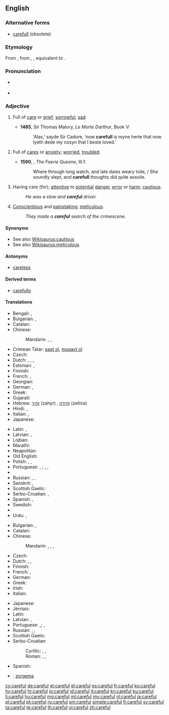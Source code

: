 ==English==

===Alternative forms===
* [[carefull]] (obsolete)

===Etymology===
From {{etyl|enm|en}} {{term|careful|lang=enm}}, from {{etyl|ang|en}} {{term|carful|lang=ang}}, {{term|cearful|ċearful|careful, anxious, curious, troubled|lang=ang}}, equivalent to {{suffix|care|ful|lang=en}}.

===Pronunciation===
* {{a|UK}} {{IPA|/ˈkɛːfəl/}}
* {{audio|en-us-careful.ogg|Audio (US)}}

===Adjective===
{{en-adj}}

# {{context|obsolete|lang=en}} Full of [[care]] or [[grief]]; [[sorrowful]], [[sad]].
#* '''1485''', Sir Thomas Malory, ''Le Morte Darthur'', Book V:
#*: ‘Alas,’ sayde Sir Cadore, ‘now '''carefull''' is myne herte that now lyeth dede my cosyn that I beste loved.’
# {{context|obsolete|lang=en}} Full of [[cares]] or [[anxiety]]; [[worried]], [[troubled]].
#* '''1590''', {{w|Edmund Spenser}}, ''The Faerie Queene'', III.1:
#*: Where through long watch, and late daies weary toile, / She soundly slept, and '''carefull''' thoughts did quite assoile.
# Having care (for); [[attentive]] to [[potential]] [[danger]], [[error]] or [[harm]]; [[cautious]].
#: ''He was a slow and '''careful''' driver.''
# [[conscientious|Conscientious]] and [[painstaking]]; [[meticulous]].
#: ''They made a '''careful''' search of the crimescene.''

====Synonyms====
* See also [[Wikisaurus:cautious]]
* See also [[Wikisaurus:meticulous]]

====Antonyms====
* [[careless]]

====Derived terms====
* [[carefully]]

====Translations====
{{trans-top|cautious}}
* Bengali: {{t-|bn|সতর্ক|tr=sôtôrkô|sc=Beng}}, {{t-|bn|সাবধান|tr=sābdhān|sc=Beng}}
* Bulgarian: {{t+|bg|грижлив}},  {{t+|bg|внимателен}}
* Catalan: {{t|ca|cautelós}}
* Chinese:
*: Mandarin: {{t|cmn|當心|sc=Hani}}, {{t|cmn|当心|tr=dāngxīn|sc=Hani}}, {{t-|cmn|小心|tr=xiǎoxīn|sc=Hani}}
* Crimean Tatar: [[saqt olmaq|saqt ol]], [[muqayt olmaq|muqayt ol]]
* Czech: {{t-|cs|opatrný|m}}
* Dutch: {{t+|nl|voorzichtig}},  {{t+|nl|behoedzaam}}, {{t+|nl|omzichtig}}, {{t-|nl|prudent}}
* Estonian: {{t-|et|ettevaatlik}}, {{t-|et|tähelepanelik}}
* Finnish: {{t-|fi|varovainen}}
* French: {{t+|fr|prudent|m}}, {{t+|fr|prudente|f}}
* Georgian: {{t-|ka|ყურადღებიანი|sc=Geor|tr=quradḡebiani}}
* German: {{t+|de|vorsichtig}}, {{t+|de|behutsam}}
* Greek: {{t+|el|προσεκτικός|m|tr=prosektikós}}
* Gujarati: {{t-|gu|સાવધાન|tr=sāvdhān|sc=Gujr}}
* Hebrew: [[זהיר]] (zahyr) {{m}}, [[זהירה]] (zehira) {{f}}
* Hindi: {{t-|hi|सावधान|tr=sāvdhān|sc=Deva}}, {{t-|hi|सतर्क|tr=satark|sc=Deva}}
* Italian: {{t+|it|prudente}}, {{t+|it|cauto}}
* Japanese: {{t-|ja|思慮深い|tr=しりょぶかい, shoribukai|sc=Jpan}}
{{trans-mid}}
* Latin: {{t-|la|curiosus}}, {{t-|la|cautus}}
* Latvian: {{t-|lv|rūpīgs}}, {{t-|lv|uzmanīgs}}
* Lojban: {{t-|jbo|kajde}}
* Marathi: {{t-|mr|सावध|tr=sāvadh|sc=Deva}}
* Neapolitan: {{tø|nap|accuorto}}
* Old English: {{t-|ang|cearig|alt=ċeariġ}}
* Polish: {{t+|pl|ostrożny|m}},  {{t-|pl|ostrożna|f}},  {{t-|pl|ostrożne|n}}
* Portuguese: {{t+|pt|cauteloso|m}}, {{t-|pt|cautelosa|f}}; {{t+|pt|cuidadoso|m}}, {{t-|pt|cuidadosa|f}}, {{t+|pt|prudente|m}}
* {{trreq|ro}}
* Russian: {{t+|ru|осторожный|tr=ostoróžnyj|sc=Cyrl}}, {{t+|ru|внимательный|tr=vnimátelʹnyj|sc=Cyrl}} {{qualifier|attentive}}, {{t+|ru|аккуратный|tr=akkurátnyj|sc=Cyrl}}
* Sanskrit: {{t-|sa|सावधान|tr=sāvdhāna|sc=Deva}}, {{t-|sa|सतर्क|tr=satarka|sc=Deva}}
* Scottish Gaelic: {{t-|gd|cùramach}}
* Serbo-Croatian: {{t-|sh|oprezan|alt=ȍprēzan}}, {{t-|sh|опрезан|alt=о̏пре̄зан}}
* Spanish: {{t+|es|cauto}}, {{t+|es|cuidadoso}}
* Swedish: {{t+|sv|försiktig}}
* {{trreq|tr}}
* Urdu: {{t-|ur|ساودھان|tr=sāvdhān|sc=ur-Arab}}, {{t-|ur|سترک|tr=satark|sc=ur-Arab}}
{{trans-bottom}}

{{trans-top|meticulous}}
* Bulgarian: {{t+|bg|старателен}},  {{t+|bg|акуратен}}
* Catalan: {{t|ca|curós}}
* Chinese:
*: Mandarin: {{t|cmn|過細|sc=Hani}}, {{t|cmn|过细|tr=guòxì|sc=Hani}}, {{t-|cmn|細緻|sc=Hani}}, {{t-|cmn|细致|tr=xìzhì|sc=Hani}}
* Czech: {{t-|cs|pečlivý|m}}
* Dutch: {{t+|nl|zorgvuldig}},  {{t+|nl|grondig}},  {{t-|nl|doortastend}}
* Finnish: {{t-|fi|huolellinen}}
* French: {{t+|fr|soigneux|m}}, {{t+|fr|soigneuse|f}}
* German: {{t+|de|sorgfältig}}
* Greek: {{t+|el|επιμελής|m|tr=epimelís}}
* Irish: {{t-|ga|curamach}}
* Italian: {{t+|it|accurato}}
{{trans-mid}}
* Japanese: {{t+|ja|注意深い|tr=ちゅういぶかい, chūibukai|sc=Jpan}}
* Jèrriais: {{tø|roa-jer|souongneux}}
* Latin: {{t-|la|meticulosus}}
* Latvian: {{t-|lv|rūpīgs}}, {{t-|lv|uzmanīgs}}
* Portuguese: {{t+|pt|cuidadoso|m}},{{t-|pt|cuidadosa|f}}; {{t+|pt|meticuloso|m}}, {{t-|pt|meticulosa|f}}
* Russian: {{t+|ru|тщательный|tr=tščátelʹnyj|sc=Cyrl}}, {{t+|ru|аккуратный|tr=akkurátnyj|sc=Cyrl}}, {{t+|ru|старательный|tr=starátelʹnyj|sc=Cyrl}}
* Scottish Gaelic: {{t-|gd|cùramach}}
* Serbo-Croatian:
*: Cyrillic: {{t-|sh|брижљив|alt=брѝжљив}}, {{t-|sh|брижан|alt=бри̏жан}}, {{t-|sh|помњив|alt=по̀мњив}}
*: Roman: {{t-|sh|brižljiv|alt=brìžljiv}}, {{t-|sh|brižan|alt=brȉžan}}, {{t-|sh|pomnjiv|alt=pòmnjiv}}
* Spanish: {{t+|es|cuidadoso}}
{{trans-bottom}}

{{checktrans-top}}
* {{ttbc|eo}}: [[zorgema]]
{{trans-mid}}
{{trans-bottom}}

[[cy:careful]]
[[de:careful]]
[[et:careful]]
[[el:careful]]
[[es:careful]]
[[fr:careful]]
[[ko:careful]]
[[hy:careful]]
[[hr:careful]]
[[io:careful]]
[[id:careful]]
[[it:careful]]
[[kn:careful]]
[[ku:careful]]
[[li:careful]]
[[hu:careful]]
[[mg:careful]]
[[ml:careful]]
[[my:careful]]
[[nl:careful]]
[[ja:careful]]
[[pl:careful]]
[[pt:careful]]
[[ru:careful]]
[[sm:careful]]
[[simple:careful]]
[[fi:careful]]
[[sv:careful]]
[[ta:careful]]
[[te:careful]]
[[th:careful]]
[[vi:careful]]
[[zh:careful]]